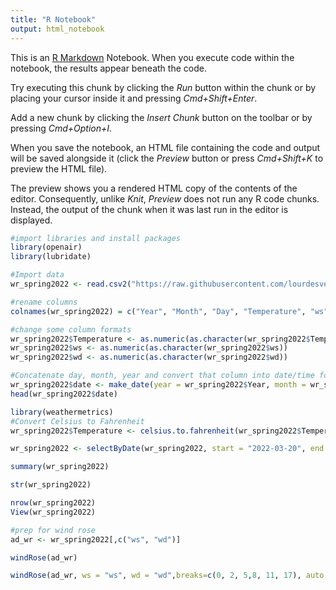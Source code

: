 ```yaml
---
title: "R Notebook"
output: html_notebook
---
```


This is an [R Markdown](http://rmarkdown.rstudio.com) Notebook. When you execute code within the notebook, the results appear beneath the code. 

Try executing this chunk by clicking the *Run* button within the chunk or by placing your cursor inside it and pressing *Cmd+Shift+Enter*. 

Add a new chunk by clicking the *Insert Chunk* button on the toolbar or by pressing *Cmd+Option+I*.

When you save the notebook, an HTML file containing the code and output will be saved alongside it (click the *Preview* button or press *Cmd+Shift+K* to preview the HTML file). 

The preview shows you a rendered HTML copy of the contents of the editor. Consequently, unlike *Knit*, *Preview* does not run any R code chunks. Instead, the output of the chunk when it was last run in the editor is displayed.
```r
#import libraries and install packages
library(openair)
library(lubridate)
```

```r
#Import data
wr_spring2022 <- read.csv2("https://raw.githubusercontent.com/lourdesvera/Community_Air_Montoring/master/Wind_Analyses/Armourdale_2022.csv", header = TRUE, sep = ",", stringsAsFactors = FALSE )
```

```r
#rename columns
colnames(wr_spring2022) = c("Year", "Month", "Day", "Temperature", "ws", "wd")
```

```r
#change some column formats
wr_spring2022$Temperature <- as.numeric(as.character(wr_spring2022$Temperature))
wr_spring2022$ws <- as.numeric(as.character(wr_spring2022$ws))
wr_spring2022$wd <- as.numeric(as.character(wr_spring2022$wd))
```

```r
#Concatenate day, month, year and convert that column into date/time format
wr_spring2022$date <- make_date(year = wr_spring2022$Year, month = wr_spring2022$Month , day = wr_spring2022$Day)
head(wr_spring2022$date)
```

```r
library(weathermetrics)
#Convert Celsius to Fahrenheit
wr_spring2022$Temperature <- celsius.to.fahrenheit(wr_spring2022$Temperature, round = 2)
```

```r
wr_spring2022 <- selectByDate(wr_spring2022, start = "2022-03-20", end = "2022-06-20")
```


```r
summary(wr_spring2022)
```

```r
str(wr_spring2022)
```

```r
nrow(wr_spring2022)
View(wr_spring2022)
```

```r
#prep for wind rose
ad_wr <- wr_spring2022[,c("ws", "wd")]
```

```r
windRose(ad_wr)
```

```r
windRose(ad_wr, ws = "ws", wd = "wd",breaks=c(0, 2, 5,8, 11, 17), auto.text=FALSE, paddle=FALSE, annotate=FALSE, grid.line=5, key = list(labels = c(">0-2", ">2-5", ">5-8", ">8-11", ">11-17")), key.footer = "Spring 2022 Wind Speed Plot in Armourdale, KS (m/s)", key.position = "bottom",par.settings=list(axis.line=list(col="lightgray")), col = c("#4f4f4f", "#0a7cb9", "#f9be00", "#ff7f2f", "#d7153a"))
```